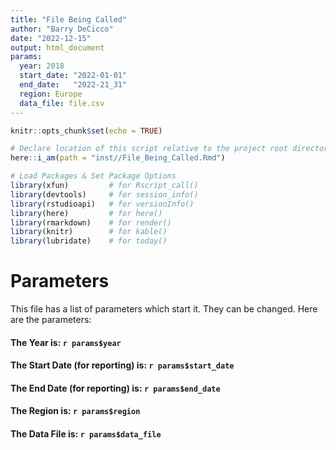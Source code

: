 ```yaml
---
title: "File Being Called"
author: "Barry DeCicco"
date: "2022-12-15"
output: html_document
params:
  year: 2018
  start_date: "2022-01-01"
  end_date:   "2022-21_31"
  region: Europe
  data_file: file.csv
---
```


```r
knitr::opts_chunk$set(echo = TRUE)

# Declare location of this script relative to the project root directory.
here::i_am(path = "inst//File_Being_Called.Rmd")
```

```r
# Load Packages & Set Package Options
library(xfun)         # for Rscript_call()
library(devtools)     # for session_info()
library(rstudioapi)   # for versionInfo()
library(here)         # for here()
library(rmarkdown)    # for render()
library(knitr)        # for kable()
library(lubridate)    # for today()

```



# Parameters

This file has a list of parameters which start it.  They can be changed.
Here are the parameters:

<strong><h4>The Year is: `r params$year`</h4></strong>

<strong><h4>The Start Date (for reporting) is: `r params$start_date`</h4></strong>

<strong><h4>The End Date (for reporting) is:  `r params$end_date`</h4></strong>

<strong><h4>The Region is: `r params$region`</h4></strong>

<strong><h4>The Data File is: `r params$data_file`</h4></strong>


  
  
  
  
